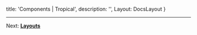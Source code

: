 
  title: 'Components | Tropical',
  description: '',
  Layout: DocsLayout
}

<ComponentsReadme />

    
---

Next: [**Layouts**](/docs/layouts)
